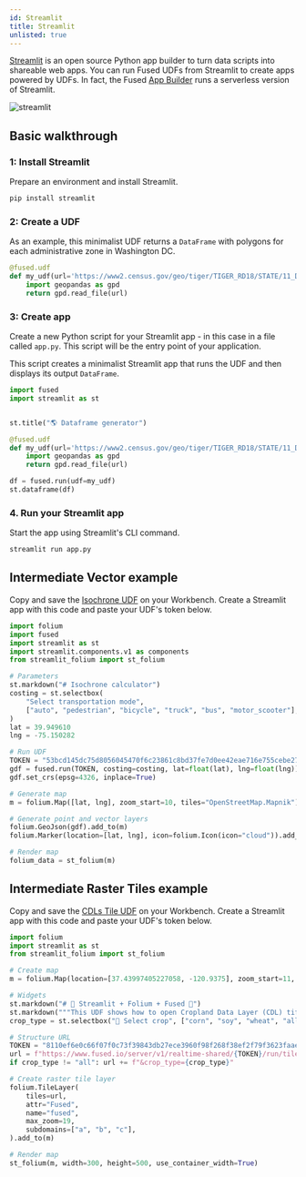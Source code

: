 ```yaml
---
id: Streamlit
title: Streamlit
unlisted: true
---
```


[Streamlit](https://streamlit.io/) is an open source Python app builder to turn data scripts into shareable web apps. You can run Fused UDFs from Streamlit to create apps powered by UDFs. In fact, the Fused [App Builder](/app-builder/) runs a serverless version of Streamlit.

![streamlit](https://fused-magic.s3.us-west-2.amazonaws.com/docs_assets/gifs/streamlit_leaflet.gif)

## Basic walkthrough

### 1: Install Streamlit

Prepare an environment and install Streamlit.

```bash
pip install streamlit
```

### 2: Create a UDF

As an example, this minimalist UDF returns a `DataFrame` with polygons for each administrative zone in Washington DC.

```python showLineNumbers
@fused.udf
def my_udf(url='https://www2.census.gov/geo/tiger/TIGER_RD18/STATE/11_DISTRICT_OF_COLUMBIA/11/tl_rd22_11_bg.zip'):
    import geopandas as gpd
    return gpd.read_file(url)
```

### 3: Create app

Create a new Python script for your Streamlit app - in this case in a file called `app.py`. This script will be the entry point of your application.

This script creates a minimalist Streamlit app that runs the UDF and then displays its output `DataFrame`.

```python showLineNumbers
import fused
import streamlit as st


st.title("🌎 Dataframe generator")

@fused.udf
def my_udf(url='https://www2.census.gov/geo/tiger/TIGER_RD18/STATE/11_DISTRICT_OF_COLUMBIA/11/tl_rd22_11_bg.zip'):
    import geopandas as gpd
    return gpd.read_file(url)

df = fused.run(udf=my_udf)
st.dataframe(df)
```

### 4. Run your Streamlit app

Start the app using Streamlit's CLI command.

```bash
streamlit run app.py
```

## Intermediate Vector example

Copy and save the [Isochrone UDF](https://github.com/fusedio/udfs/tree/main/public/Get_Isochrone) on your Workbench. Create a Streamlit app with this code and paste your UDF's token below.

```python showLineNumbers
import folium
import fused
import streamlit as st
import streamlit.components.v1 as components
from streamlit_folium import st_folium

# Parameters
st.markdown("# Isochrone calculator")
costing = st.selectbox(
    "Select transportation mode",
    ["auto", "pedestrian", "bicycle", "truck", "bus", "motor_scooter"],
)
lat = 39.949610
lng = -75.150282

# Run UDF
TOKEN = "53bcd145dc75d8056045470f6c23861c8bd37fe7d0ee42eae716e755cebe2765"
gdf = fused.run(TOKEN, costing=costing, lat=float(lat), lng=float(lng))
gdf.set_crs(epsg=4326, inplace=True)

# Generate map
m = folium.Map([lat, lng], zoom_start=10, tiles="OpenStreetMap.Mapnik")

# Generate point and vector layers
folium.GeoJson(gdf).add_to(m)
folium.Marker(location=[lat, lng], icon=folium.Icon(icon="cloud")).add_to(m)

# Render map
folium_data = st_folium(m)
```

## Intermediate Raster Tiles example

Copy and save the [CDLs Tile UDF](https://github.com/fusedio/udfs/tree/main/public/CDLs_Tile_Example) on your Workbench. Create a Streamlit app with this code and paste your UDF's token below.

```python showLineNumbers
import folium
import streamlit as st
from streamlit_folium import st_folium

# Create map
m = folium.Map(location=[37.43997405227058, -120.9375], zoom_start=11, tiles="Stadia.AlidadeSmoothDark")

# Widgets
st.markdown("# 🚀 Streamlit + Folium + Fused 🚀")
st.markdown("""This UDF shows how to open Cropland Data Layer (CDL) tiff files. The CDL is a categorical land cover dataset that provides information about the types of crops and land cover on agricultural lands in the United States. The CDL is produced by the United States Department of Agriculture (USDA) National Agricultural Statistics Service (NASS) on an annual basis.""")
crop_type = st.selectbox("🌽 Select crop", ["corn", "soy", "wheat", "all", "almond", "grass"])

# Structure URL
TOKEN = "8110ef6e0c66f07f0c73f39843db27ece3960f98f268f38ef2f79f3623faae01"
url = f"https://www.fused.io/server/v1/realtime-shared/{TOKEN}/run/tiles/{{z}}/{{x}}/{{y}}?dtype_out_raster=png"
if crop_type != "all": url += f"&crop_type={crop_type}"

# Create raster tile layer
folium.TileLayer(
    tiles=url,
    attr="Fused",
    name="fused",
    max_zoom=19,
    subdomains=["a", "b", "c"],
).add_to(m)

# Render map
st_folium(m, width=300, height=500, use_container_width=True)
```